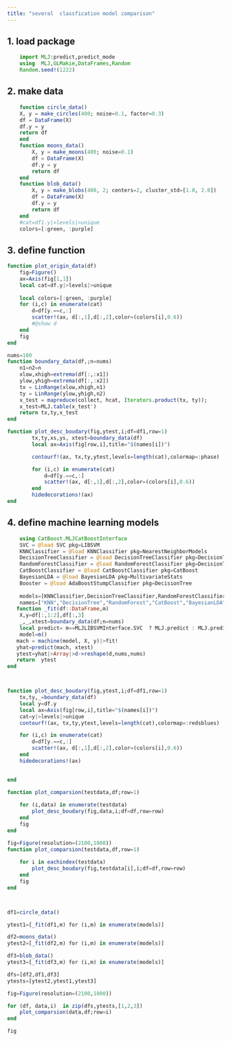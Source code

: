 ```yaml
---
title: "several  classfication model comparison"
---
```


## 1. load package
```julia
    import MLJ:predict,predict_mode
    using  MLJ,GLMakie,DataFrames,Random
    Random.seed!(1222)
```

## 2. make data 
```julia
    function circle_data()
    X, y = make_circles(400; noise=0.1, factor=0.3)
    df = DataFrame(X)
    df.y = y
    return df
    end
    function moons_data()
        X, y = make_moons(400; noise=0.1)
        df = DataFrame(X)
        df.y = y
        return df
    end
    function blob_data()
        X, y = make_blobs(400, 2; centers=2, cluster_std=[1.0, 2.0])
        df = DataFrame(X)
        df.y = y
        return df
    end
    #cat=df1.y|>levels|>unique
    colors=[:green, :purple]
```


## 3. define function 
```julia
function plot_origin_data(df)
    fig=Figure()
    ax=Axis(fig[1,1])
    local cat=df.y|>levels|>unique
    
    local colors=[:green, :purple]
    for (i,c) in enumerate(cat)
        d=df[y.==c,:]
        scatter!(ax, d[:,1],d[:,2],color=(colors[i],0.6))
        #@show d
    end
    fig
end

nums=100
function boundary_data(df,;n=nums)
    n1=n2=n
    xlow,xhigh=extrema(df[:,:x1])
    ylow,yhigh=extrema(df[:,:x2])
    tx = LinRange(xlow,xhigh,n1)
    ty = LinRange(ylow,yhigh,n2)
    x_test = mapreduce(collect, hcat, Iterators.product(tx, ty));
    x_test=MLJ.table(x_test')
    return tx,ty,x_test
end

function plot_desc_boudary(fig,ytest,i;df=df1,row=1)
        tx,ty,xs,ys, xtest=boundary_data(df)
        local ax=Axis(fig[row,i],title="$(names[i])")

        contourf!(ax, tx,ty,ytest,levels=length(cat),colormap=:phase)

        for (i,c) in enumerate(cat)
            d=df[y.==c,:]
            scatter!(ax, d[:,1],d[:,2],color=(colors[i],0.6))
        end
        hidedecorations!(ax)
end


```

## 4. define  machine learning models
```julia
    using CatBoost.MLJCatBoostInterface
    SVC = @load SVC pkg=LIBSVM   
    KNNClassifier = @load KNNClassifier pkg=NearestNeighborModels
    DecisionTreeClassifier = @load DecisionTreeClassifier pkg=DecisionTree
    RandomForestClassifier = @load RandomForestClassifier pkg=DecisionTree
    CatBoostClassifier = @load CatBoostClassifier pkg=CatBoost
    BayesianLDA = @load BayesianLDA pkg=MultivariateStats
    Booster = @load AdaBoostStumpClassifier pkg=DecisionTree
    
    models=[KNNClassifier,DecisionTreeClassifier,RandomForestClassifier,CatBoostClassifier,BayesianLDA,SVC]
    names=["KNN","DecisionTree","RandomForest","CatBoost","BayesianLDA","SVC"]
   function _fit(df::DataFrame,m)
    X,y=df[:,1:2],df[:,3]
    _,_,xtest=boundary_data(df;n=nums)
    local predict= m==MLJLIBSVMInterface.SVC  ? MLJ.predict : MLJ.predict_mode 
    model=m()
   mach = machine(model, X, y)|>fit!
   yhat=predict(mach, xtest)
   ytest=yhat|>Array|>d->reshape(d,nums,nums)
   return  ytest
end



function plot_desc_boudary(fig,ytest,i;df=df1,row=1)
    tx,ty,_=boundary_data(df)
    local y=df.y
    local ax=Axis(fig[row,i],title="$(names[i])")
    cat=y|>levels|>unique
    contourf!(ax, tx,ty,ytest,levels=length(cat),colormap=:redsblues)

    for (i,c) in enumerate(cat)
        d=df[y.==c,:]
        scatter!(ax, d[:,1],d[:,2],color=(colors[i],0.6))
    end
    hidedecorations!(ax)
    

end

function plot_comparsion(testdata,df;row=1)
    
    for (i,data) in enumerate(testdata)
        plot_desc_boudary(fig,data,i;df=df,row=row)
    end
    fig
end
```

```julia



fig=Figure(resolution=(2100,1000))
function plot_comparsion(testdata,df,row=1)
    
    for i in eachindex(testdata)
        plot_desc_boudary(fig,testdata[i],i;df=df,row=row)
    end
    fig
end



df1=circle_data()

ytest1=[_fit(df1,m) for (i,m) in enumerate(models)]

df2=moons_data()
ytest2=[_fit(df2,m) for (i,m) in enumerate(models)]

df3=blob_data()
ytest3=[_fit(df3,m) for (i,m) in enumerate(models)]

dfs=[df2,df1,df3]
ytests=[ytest2,ytest1,ytest3]

fig=Figure(resolution=(2100,1000))

for (df, data,i)  in zip(dfs,ytests,[1,2,3])
    plot_comparsion(data,df;row=i)
end

fig
```
